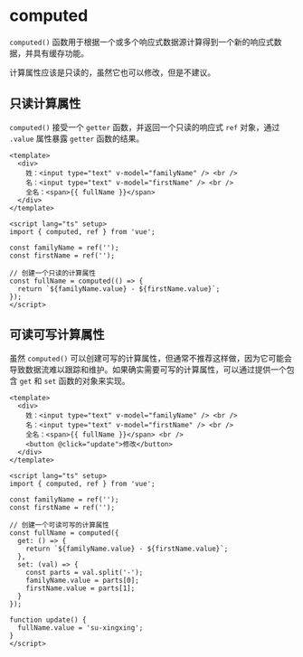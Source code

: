 # computed

 `computed()` 函数用于根据一个或多个响应式数据源计算得到一个新的响应式数据，并具有缓存功能。

计算属性应该是只读的，虽然它也可以修改，但是不建议。

## 只读计算属性

`computed()` 接受一个 `getter` 函数，并返回一个只读的响应式 `ref` 对象，通过 `.value` 属性暴露 `getter` 函数的结果。

```vue
<template>
  <div>
    姓：<input type="text" v-model="familyName" /> <br />
    名：<input type="text" v-model="firstName" /> <br />
    全名：<span>{{ fullName }}</span>
  </div>
</template>

<script lang="ts" setup>
import { computed, ref } from 'vue';

const familyName = ref('');
const firstName = ref('');

// 创建一个只读的计算属性
const fullName = computed(() => {
  return `${familyName.value} - ${firstName.value}`;
});
</script>
```

## 可读可写计算属性

虽然 `computed()` 可以创建可写的计算属性，但通常不推荐这样做，因为它可能会导致数据流难以跟踪和维护。如果确实需要可写的计算属性，可以通过提供一个包含 `get` 和 `set` 函数的对象来实现。

```vue
<template>
  <div>
    姓：<input type="text" v-model="familyName" /> <br />
    名：<input type="text" v-model="firstName" /> <br />
    全名：<span>{{ fullName }}</span> <br />
    <button @click="update">修改</button>
  </div>
</template>

<script lang="ts" setup>
import { computed, ref } from 'vue';

const familyName = ref('');
const firstName = ref('');

// 创建一个可读可写的计算属性
const fullName = computed({
  get: () => {
    return `${familyName.value} - ${firstName.value}`;
  },
  set: (val) => {
    const parts = val.split('-');
    familyName.value = parts[0];
    firstName.value = parts[1];
  }
});

function update() {
  fullName.value = 'su-xingxing';
}
</script>
```



